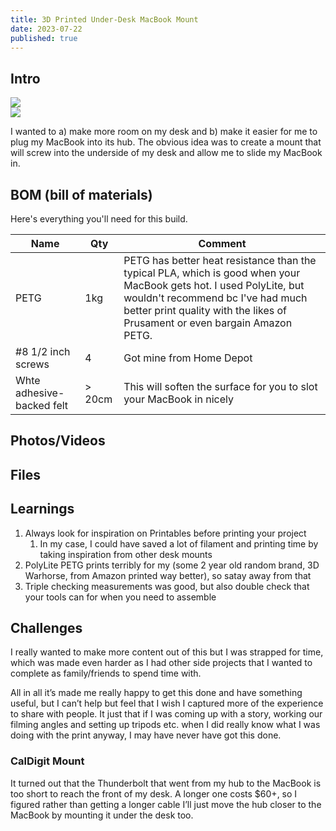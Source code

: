 ```yaml
---
title: 3D Printed Under-Desk MacBook Mount
date: 2023-07-22
published: true
---
```


## Intro

<div className="flex gap-4 mb-6">
<div>
  <img className="rounded" src="./images/SAT09925.jpg"/>
  </div>
  <div>
  <img className="rounded" src="./images/SAT09932.jpg"/>
  </div>
</div>

I wanted to a) make more room on my desk and b) make it easier for me to plug my MacBook into its hub. The obvious idea was to create a mount that will screw into the underside of my desk and allow me to slide my MacBook in. 

## BOM (bill of materials)
Here's everything you'll need for this build.

|Name|Qty|Comment|
|----|---|-------|
| PETG | 1kg | PETG has better heat resistance than the typical PLA, which is good when your MacBook gets hot. I used PolyLite, but wouldn't recommend bc I've had much better print quality with the likes of Prusament or even bargain Amazon PETG. |
| #8 1/2 inch screws | 4 | Got mine from Home Depot |
| Whte adhesive-backed felt | > 20cm | This will soften the surface for you to slot your MacBook in nicely |

## Photos/Videos

## Files
<DownloadFile name="macbook-mount.3mf" path="/posts/macbook-deskmoun.3mf" />
<DownloadFile name="caldigit-mount.3mf" path="/posts/macbook-deskmoun.3mf" />

## Learnings

1. Always look for inspiration on Printables before printing your project
    1. In my case, I could have saved a lot of filament and printing time by taking inspiration from other desk mounts
2. PolyLite PETG prints terribly for my (some 2 year old random brand, 3D Warhorse, from Amazon printed way better), so satay away from that
3. Triple checking measurements was good, but also double check that your tools can for when you need to assemble

## Challenges

I really wanted to make more content out of this but I was strapped for time, which was made even harder as I had other side projects that I wanted to complete as family/friends to spend time with. 

All in all it’s made me really happy to get this done and have something useful, but I can’t help but feel that I wish I captured more of the experience to share with people. It just that if I was coming up with a story, working our filming angles and setting up tripods etc. when I did really know what I was doing with the print anyway, I may have never have got this done.

### CalDigit Mount

It turned out that the Thunderbolt that went from my hub to the MacBook is too short to reach the front of my desk. A longer one costs $60+, so I figured rather than getting a longer cable I’ll just move the hub closer to the MacBook by mounting it under the desk too.